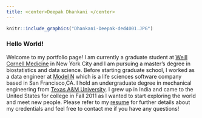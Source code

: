 ```yaml
---
title: <center>Deepak Dhankani </center>
---
```



```r
knitr::include_graphics("Dhankani-Deepak-ded4001.JPG")
```

### Hello World!
Welcome to my portfolio page! I am currently a graduate student at [Weill Cornell Medicine](https://www.weill.cornell.edu) in New York City and I am pursuing a master's degree in biostatistics and data science. Before starting graduate school, I worked as a data engineer at [Model N](https://www.modeln.com) which is a life sciences software company based in San Francisco,CA. I hold an undergraduate degree in mechanical engineering from [Texas A&M University](https://www.tamu.edu). I grew up in India and came to the United States for college in Fall 2011 as I wanted to start exploring the world and meet new people. Please refer to my [resume](https://deepak915.github.io//DHANKANI_DEEPAK.pdf) for further details about my credentials and feel free to contact me if you have any questions!